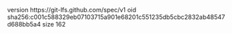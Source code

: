 version https://git-lfs.github.com/spec/v1
oid sha256:c001c588329eb07103715a901e68201c551235db5cbc2832ab48547d688bb5a4
size 162
